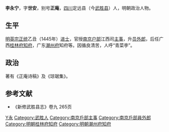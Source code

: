 {{Otheruses|other=名为李世安的其他人物|李世安}}
{{no footnotes|time=2018-01-11T08:53:21+00:00}}
'''李永宁'''，字'''世安'''，别号'''正庵'''，[[四川省|四川]]定远县（今[[武胜县|武胜县]]）人，明朝政治人物。

== 生平 ==
[[明英宗|明英宗]][[正统_(年号)|正统]]乙丑（1445年）[[进士|进士]]，官授[[南京|南京]][[户部|户部]]江西司[[主事|主事]]，升[[员外郎|员外郎]]，后任广西[[桂林府|桂林府]][[知府|知府]]，广东[[潮州府|潮州府]]知府等。因循良清苦，人呼“青菜李”。

== 政治 ==
著有《正庵诗稿》及《琼琚集》。

==参考文献==
*《新修武胜县志》卷九 265页
{{reflist}}

{{正統十年乙丑科殿試金榜}}

{{Authority control}}

{{DEFAULTSORT:Li李}}
[[Category:李姓|Y永]]
[[Category:武胜人|Category:武胜人]]
[[Category:南京戶部主事|Category:南京戶部主事]]
[[Category:南京戶部員外郎|Category:南京戶部員外郎]]
[[Category:明朝桂林府知府|Category:明朝桂林府知府]]
[[Category:明朝潮州府知府|Category:明朝潮州府知府]]